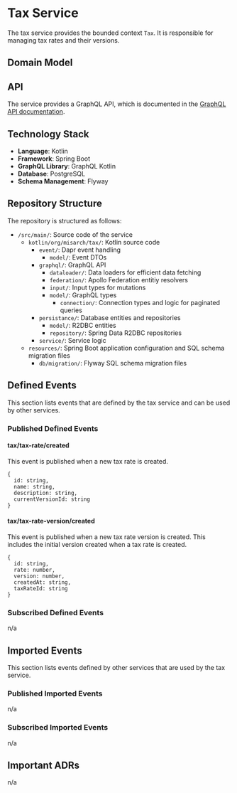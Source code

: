 
# Tax Service

The tax service provides the bounded context `Tax`.
It is responsible for managing tax rates and their versions.

## Domain Model

<CustomImage path="/renderedDiagrams/taxDomainModel" width="336.4351562500001" height="351.625" />

## API

The service provides a GraphQL API, which is documented in the [GraphQL API documentation](/docs/graphql/tax).

## Technology Stack

- **Language**: Kotlin
- **Framework**: Spring Boot
- **GraphQL Library**: GraphQL Kotlin
- **Database**: PostgreSQL
- **Schema Management**: Flyway

## Repository Structure

The repository is structured as follows:

<div className="repository-structure" >

- `/src/main/`: Source code of the service
  - `kotlin/org/misarch/tax/`: Kotlin source code
    - `event/`: Dapr event handling
      - `model/`: Event DTOs
    - `graphql/`: GraphQL API
      - `dataloader/`: Data loaders for efficient data fetching
      - `federation/`: Apollo Federation entitiy resolvers
      - `input/`: Input types for mutations
      - `model/`: GraphQL types
        - `connection/`: Connection types and logic for paginated queries
    - `persistance/`: Database entities and repositories
      - `model/`: R2DBC entities
      - `repository/`: Spring Data R2DBC repositories
    - `service/`: Service logic
  - `resources/`: Spring Boot application configuration and SQL schema migration files
    - `db/migration/`: Flyway SQL schema migration files

</div>

## Defined Events

This section lists events that are defined by the tax service and can be used by other services.

### Published Defined Events

#### tax/tax-rate/created

This event is published when a new tax rate is created.

```tsx
{
  id: string,
  name: string,
  description: string,
  currentVersionId: string
}
```

#### tax/tax-rate-version/created

This event is published when a new tax rate version is created.
This includes the initial version created when a tax rate is created.

```tsx
{
  id: string,
  rate: number,
  version: number,
  createdAt: string,
  taxRateId: string
}
```

### Subscribed Defined Events

n/a

## Imported Events

This section lists events defined by other services that are used by the tax service.

### Published Imported Events

n/a

### Subscribed Imported Events

n/a

## Important ADRs

n/a
